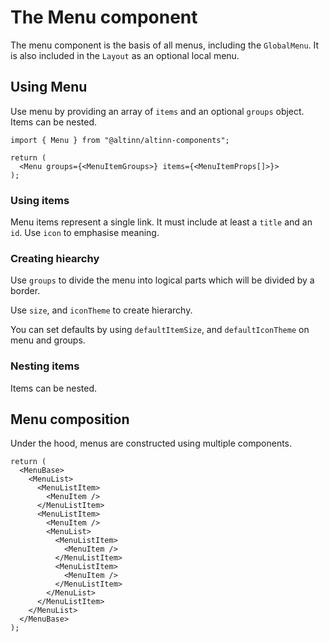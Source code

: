 
<Meta title="Menu" />

# The Menu component

The menu component is the basis of all menus, including the `GlobalMenu`. It is also included in the `Layout` as an optional local menu.

## Using Menu

Use menu by providing an array of `items` and an optional `groups` object. Items can be nested.

```tsx
import { Menu } from "@altinn/altinn-components";

return (
  <Menu groups={<MenuItemGroups>} items={<MenuItemProps[]>}>
);
```

### Using items

Menu items represent a single link. It must include at least a `title` and an `id`. Use `icon` to emphasise meaning.

<Canvas of={MenuStories.Default} />

### Creating hiearchy

Use `groups` to divide the menu into logical parts which will be divided by a border.

Use `size`, and `iconTheme` to create hierarchy.

You can set defaults by using `defaultItemSize`, and `defaultIconTheme` on menu and groups.

<Canvas of={MenuStories.CreatingHiearchy} />

### Nesting items

Items can be nested.

<Canvas of={MenuStories.NestingItems} />

## Menu composition

Under the hood, menus are constructed using multiple components.

```tsx
return (
  <MenuBase>
    <MenuList>
      <MenuListItem>
        <MenuItem />
      </MenuListItem>
      <MenuListItem>
        <MenuItem />
        <MenuList>
          <MenuListItem>
            <MenuItem />
          </MenuListItem>
          <MenuListItem>
            <MenuItem />
          </MenuListItem>
        </MenuList>
      </MenuListItem>
    </MenuList>
  </MenuBase>
);
```

